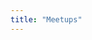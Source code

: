 ```yaml
---
title: "Meetups"
---
```


<script>
  document.addEventListener('DOMContentLoaded', function() {
      const navbar = document.querySelector('.collapse.navbar-collapse');
      if (!navbar) {
          console.log('TODO');
      }
    
      const btn = document.createElement('a');
      
      btn.setAttribute('class', 'empty-button');
      btn.setAttribute('href' , 'https://forms.office.com/e/25Va69R1h2');
      
      btn.textContent = 'JOIN THE COMMUNITY';
        
      navbar.appendChild(btn);
  });
</script>